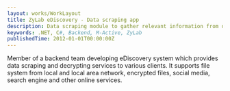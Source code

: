 ```yaml
---
layout: works/WorkLayout
title: ZyLab eDiscovery - Data scraping app
description: Data scraping module to gather relevant information from different sources that feed into other ZyLab services.
keywords: .NET, C#, Backend, M-Active, ZyLab
publishedTime: 2012-01-01T00:00:00Z
---
```


Member of a backend team developing eDiscovery system which provides data scraping and decrypting services to various clients.
It supports file system from local and local area network, encrypted files, social media, search engine and other online services.
